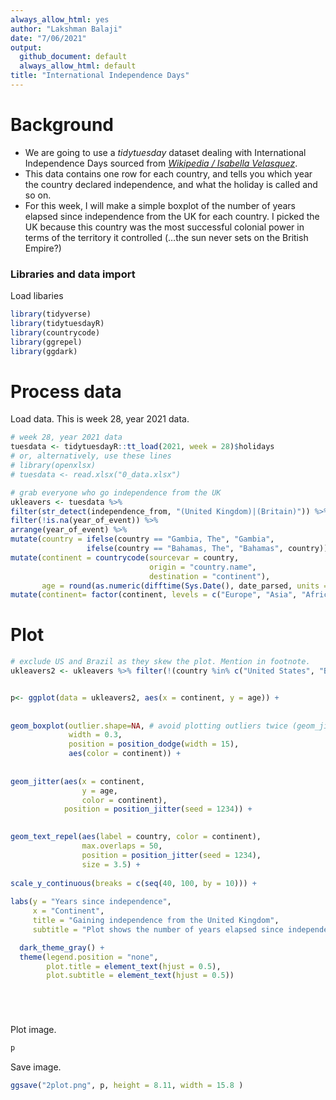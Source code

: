 ```yaml
---
always_allow_html: yes
author: "Lakshman Balaji"
date: "7/06/2021"
output:
  github_document: default
  always_allow_html: default
title: "International Independence Days"
---
```



# Background

* We are going to use a *tidytuesday* dataset dealing with International Independence Days sourced from [*Wikipedia / Isabella Velasquez*](https://github.com/rfordatascience/tidytuesday/blob/master/data/2021/2021-07-06/readme.md).
* This data contains one row for each country, and tells you which year the country declared independence, and what the holiday is called and so on.
* For this week, I will make a simple boxplot of the number of years elapsed since independence from the UK for each country. I picked the UK because this country was the most successful colonial power in terms of the territory it controlled (...the sun never sets on the British Empire?)


 
### Libraries and data import

Load libaries
```r


library(tidyverse)
library(tidytuesdayR)
library(countrycode)
library(ggrepel)
library(ggdark)


```

# Process data

Load data. This is week 28, year 2021 data.

```r

# week 28, year 2021 data
tuesdata <- tidytuesdayR::tt_load(2021, week = 28)$holidays
# or, alternatively, use these lines
# library(openxlsx)
# tuesdata <- read.xlsx("0_data.xlsx")

# grab everyone who go independence from the UK
ukleavers <- tuesdata %>%
filter(str_detect(independence_from, "(United Kingdom)|(Britain)")) %>%
filter(!is.na(year_of_event)) %>%
arrange(year_of_event) %>%
mutate(country = ifelse(country == "Gambia, The", "Gambia",
                 ifelse(country == "Bahamas, The", "Bahamas", country))) %>%
mutate(continent = countrycode(sourcevar = country, 
                               origin = "country.name",
                               destination = "continent"),
       age = round(as.numeric(difftime(Sys.Date(), date_parsed, units = "days"))/365.25, 2)) %>%
mutate(continent= factor(continent, levels = c("Europe", "Asia", "Africa", "Americas", "Oceania")))


```

# Plot


```r


# exclude US and Brazil as they skew the plot. Mention in footnote.
ukleavers2 <- ukleavers %>% filter(!(country %in% c("United States", "Brazil")))


p<- ggplot(data = ukleavers2, aes(x = continent, y = age)) +
  
  
geom_boxplot(outlier.shape=NA, # avoid plotting outliers twice (geom_jitter plots outliers as well)
             width = 0.3,
             position = position_dodge(width = 15),
             aes(color = continent)) + 
  
  
geom_jitter(aes(x = continent, 
                y = age, 
                color = continent), 
            position = position_jitter(seed = 1234)) +
  

geom_text_repel(aes(label = country, color = continent), 
                max.overlaps = 50,
                position = position_jitter(seed = 1234),
                size = 3.5) +
  
scale_y_continuous(breaks = c(seq(40, 100, by = 10))) +
  
labs(y = "Years since independence",
     x = "Continent",
     title = "Gaining independence from the United Kingdom",
     subtitle = "Plot shows the number of years elapsed since independence from the UK for countries from each continent superimposed over a boxplot of median and interquartile ranges of years since independence. \nNote: US and Brazil omitted from chart (gained independence 245 and 198 years ago respectively).") +

  dark_theme_gray() +
  theme(legend.position = "none",
        plot.title = element_text(hjust = 0.5),
        plot.subtitle = element_text(hjust = 0.5)) 






```

Plot image.

```r

p

```


Save image.

```r

ggsave("2plot.png", p, height = 8.11, width = 15.8 )


```





